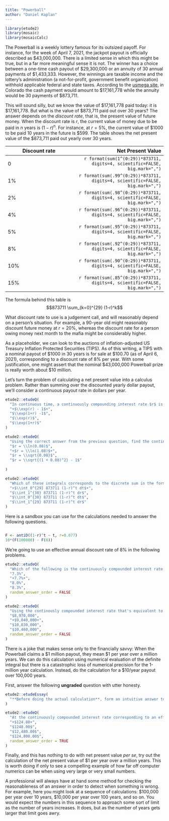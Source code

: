 ```yaml
---
title: "Powerball"
author: "Daniel Kaplan"
---
```


```r
library(etude2)
library(mosaic)
library(mosaicCalc)
```

The Powerball is a weekly lottery famous for its outsized payoff. For instance, for the week of April 7, 2021, the jackpot payout is officially described as $43,000,000. There is a limited sense in which this might be true, but in a far more meaningful sense it is not. The winner has a choice between a one-time cash payout of $29,300,000 or an annuity of 30 annual payments of $1,433,333. However, the winnings are taxable income and the lottery's administration (a not-for-profit, government benefit organization) withhold applicable federal and state taxes. According to the [usmega site](https://www.usamega.com/powerball/jackpot), in Colorado the cash payment would amount to $17,161,778 while the annuity would be 30 payments of $873,711.

This will sound silly, but we know the value of $17,161,778 paid today: it is $17,161,778. But what is the value of $873,711 paid out over 30 years? The answer depends on the *discount rate*, that is, the present value of future money. When the discount rate is $r$, the current value of money due to be paid in $n$ years is $(1-r)^n$. For instance, at $r = 5\%$, the current value of $1000 to be paid 10 years in the future is $599. The table shows the net present value of the $873,711 paid out yearly over 30 years.

Discount rate | Net Present Value
--------------|------------------:
0    | `r format(sum(1^(0:29))*873711, digits=4, scientific=FALSE, big.mark=",")`
1%   | `r format(sum(.99^(0:29))*873711, digits=4, scientific=FALSE, big.mark=",")`
2%   | `r format(sum(.98^(0:29))*873711, digits=4, scientific=FALSE, big.mark=",")`
4%   | `r format(sum(.96^(0:29))*873711, digits=4, scientific=FALSE, big.mark=",")`
5%   | `r format(sum(.95^(0:29))*873711, digits=4, scientific=FALSE, big.mark=",")`
8%   | `r format(sum(.92^(0:29))*873711, digits=4, scientific=FALSE, big.mark=",")`
10%  | `r format(sum(.90^(0:29))*873711, digits=4, scientific=FALSE, big.mark=",")`
15%  | `r format(sum(.85^(0:29))*873711, digits=4, scientific=FALSE, big.mark=",")`

The formula behind this table is $$873711 \sum_{k=0}^{29} (1-r)^k$$

What discount rate to use is a judgement call, and will reasonably depend on a person's situation. For example, a 90-year old might reasonably discount future money at $r=20\%$, whereas the discount rate for a person owing money next month to the mafia might be considerably higher. 

As a placeholder, we can look to the auctions of inflation-adjusted US Treasury Inflation Protected Securities (TIPS). As of this writing, a TIPS with a nominal payout of $1000 in 30 years is for sale at $100.70 (as of April 6, 2021), corresponding to a discount rate of 8% per year. With some justification, one might assert that the nominal $43,000,000 Powerball prize is really worth about $10 million.

Let's turn the problem of calculating a net present value into a calculus problem. Rather than summing over the discounted yearly dollar payout, we'll consider a continuous payout rate in dollars per year. 

```r
etude2::etudeQ(
  "In continuous time, a continuously compounding interest rate $r$ is a parameter in a differential equation $$\\dot{P} = r P$$ where $P$ is the amount of money (\"principal\") under investment.  Solve the differential equation at $t=1$ year  with an initial principal of $100  to find the corresponding *effective annual interest rate*. Which of these is the conversion between $r$ in the differential equation and the effective annual interest rate? (Hint: Think carefully about the distinction between the interest rate $r$ and the increase at the end of one year $1+r$)",
  "+$\\exp(r) - 1$+",
  "$\\exp(1+r) -1$",
  "$\\exp(r)$",
  "$\\exp(1+r)$"
)
```

```r
etude2::etudeQ(
  "Using the correct answer from the previous question, find the continuously compounding interest rate $r$ that corresponds to an effective annual discount rate of 8%. Which of these is it?",
  "$r = \\ln(0.08)$",
  "+$r = \\ln(1.08)$+",
  "$r = \\sqrt{0.08}$",
  "$r = \\sqrt{(1 + 0.08)^2} - 1$"
  
)
```


```r
etude2::etudeQ(
  "Which of these integrals corresponds to the discrete sum in the formula for the net present value of the Powerball payout?",
  "+$\\int_0^{29} 873711 (1-r)^t dt$+",
  "$\\int_1^{30} 873711 (1-r)^t dr$",
  "$\\int_0^{30} 873711 (1-r)^t dt$",
  "$\\int_1^{29} 873711 (1-r)^t dr$"
)
```


Here is a sandbox you can use for the calculations needed to answer the following questions.

```r




```


```r
F <- antiD((1-r)^t ~ t, r=0.077)
10*(F(100000) - F(0))
```


We're going to use an effective annual discount rate of 8% in the following problems.

```r
etude2::etudeQ(
  "Which of the following is the continuously compounded interest rate that corresponds to the effective annual interest rate of 8%?",
  "7.3%",
  "+7.7%+",
  "8.0%", 
  "8.3%",
  random_answer_order = FALSE
)
```

```r
etude2::etudeQ(
  "Using the continously compounded interest rate that's equivalent to an effective annual rate of 8%, calculate the appropriate integral for the net present value of a continuous payout at a rate of $873,711 dollars/year$ for the 30-year annuity term used in Powerball. Which of these is it? (Hint: Construct the appropriate anti-derivative and from that compute the appropriate definite integral.)", 
  "$8,970,000",
  "+$9,840,000+",
  "$10,030,000",
  "$10,460,000",
  random_answer_order = FALSE
)
```

There is a joke that makes sense only to the financially savvy: When the Powerball claims a $1 million payout, they mean $1 per year over a million years. We can do this calculation using numerical evaluation of the definite integral but there is a catastrophic loss of numerical precision for the 1-million year calculation. Instead, do the calculation for a $10/year payout over 100,000 years.

First, answer the following **ungraded** question with utter honesty.

```r
etude2::etudeEssay(
  "**Before doing the actual calculation**, form an intuitive answer to the question of what is the net present value of $10/year over 100,000 years. Don't try to be strategic in anticipating the answer, just give your gut feeling. The instructors are curious about what sorts of numbers will come to mind."
)
```

```r
etude2::etudeQ(
  "At the continuously compounded interest rate corresponding to an effective annual rate of 8%, find the net present value of $10 per year over a hundred-thousand years. Which one of these is closest?",
  "+$124.80+",
  "$1248.00$",
  "$12,480.00$",
  "$124,800.00$",
  random_answer_order = TRUE
)
```

Finally, and this has nothing to do with net present value *per se*, try out the calculation of the net present value of $1 per year over a million years. This is worth doing if only to see a compelling example of how far off computer numerics can be when using very large or very small numbers.

A professional will always have at hand some method for checking the reasonableness of an answer in order to detect when something is wrong. For example, here you might look at a sequence of calculations: $100,000 per year over 10 years, $10,000 per year over 100 years, and so on. You would expect the numbers in this sequence to approach some sort of limit as the number of years increases. It does, but as the number of years gets larger that limit goes awry.

